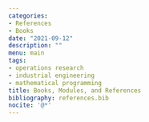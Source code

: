 ```yaml
---
categories:
- References
- Books
date: "2021-09-12"
description: ""
menu: main
tags:
- operations research
- industrial engineering
- mathematical programming
title: Books, Modules, and References
bibliography: references.bib  
nocite: '@*'
---
```


